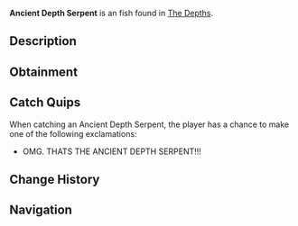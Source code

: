 {{FishInfobox
|image          = Ancient Depth Serpent.png
|rarity         = Exotic
|sea            = First Sea
|location       = [[The Depths]]
|sublocation    = 
|sources        = Fishing Rod
|radar_location = 
|prog_speed     = -60
|xp             = 2200
|weather        = 
|time           = Night
|season         = 
|bait           = Truffle Worm
|base_weight    = 1000
|base_value     = 8000
|weight_range   = 500
|base_chance    = 0.01
|base_resil     = 2
}}
'''Ancient Depth Serpent''' is an {{Rarity|Exotic}} fish found in [[The Depths]].

== Description ==
{{Description|A colossal, serpent-like creature with armored scales and glowing eyes, lurking in the abyss. The Ancient Depth Serpent is only active when The Depths go completely dark... No one knows where it goes in the meantime, possibly lurking in a secret cave?|Bestiary Entry}}

== Obtainment ==
{{Description|Dwells in the deepest trenches, guarding forgotten underwater ruins. Appears only during the darkest of nights...|Bestiary Hint}}
{{Fish Availability|
The Depths/Absolute Darkness
|top_rods      = 
Leviathan's Fang Rod\153972.2\221657.65;
Free Spirit Rod\140194.86\193513.77;
Trident Rod\131131.9\181003.99;
Great Rod of Oscar\121728.58\137607.53;
Ethereal Prism Rod\118388.41\143654;
Krampus's Rod\106426.6\109446.91;
Magma Rod\103697.71\106640.58;
Magnet Rod\43320.23\101594.53;
Heaven's Rod\82588.32\160458.4;
Astralhook Rod\118197.57\156053.63;
No-Life Rod\117413.95\154174.12;
Seraphic Rod\116928.92\144391.56;
Challenger's Rod\107099.23\144763.48;
Rod Of The Forgotten Fang\106256.47\135241.81;
Rod Of The Depths\92154.86\115960.02;
Rod Of The Exalted One\91340.64\111661.81;
Zeus Rod\91083.69\119440.91;
Verdant Shear Rod\89082.39\118815.25;
Blazebringer Rod\87760.11\115082.59;
Depthseeker Rod\85752.02\115045.98;
Avalanche Rod\75089.21\100980.33;
Volcanic Rod\71116.05\93256.71;
Steady Rod\24543.24\34424.5
|recommended   = Trident Rod
}}

== Catch Quips ==
When catching an Ancient Depth Serpent, the player has a chance to make one of the following exclamations:
* OMG. THATS THE ANCIENT DEPTH SERPENT!!!

== Change History ==
{{Change History|{{subst:Current Version}}}}

== Navigation ==
{{Fish Navbox|The Depths}}
